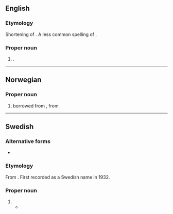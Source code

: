 ==English==

===Etymology===
Shortening of {{suffix|en|Ronald|-y}}. A less common spelling of {{m|en|Ronnie}}.

===Proper noun===
{{en-proper noun}}

# {{given name|en|male|dim=Ronald}}.

----

==Norwegian==

===Proper noun===
{{head|no|proper noun}}

# {{given name|no|male}} borrowed from {{der|no|en|Ronny}}, from {{m|en|Ronald}}

----

==Swedish==

===Alternative forms===
* {{l|sv|Ronnie}}

===Etymology===
From {{der|sv|en|Ronny}}. First recorded as a Swedish name in 1932.

===Proper noun===
{{sv-proper noun|c}}

# {{given name|sv|male}}
#* {{quote-book|sv|year=2010|author=Susanna Alakoski|title=Håpas du trifs bra i fengelset|publisher=Bonniers|isbn=9789100124359|page=117
|passage=Samipojkar skulle bli ''jobbare'', det var ett bra yrke för sådana som hette Conny och Sonny också. [ - - - ] Och på hjälputbildningar runt om i landet skojlärde vi oss Y-barnsregeln. Varning för alla namn som slutar på Y!: '''Ronny''', Tommy, Billy, Tony, Eddy, Lenny, Jimmy, Benny, Jerry, Freddy.<br>Så skojades det. Menades det, kanske.}}